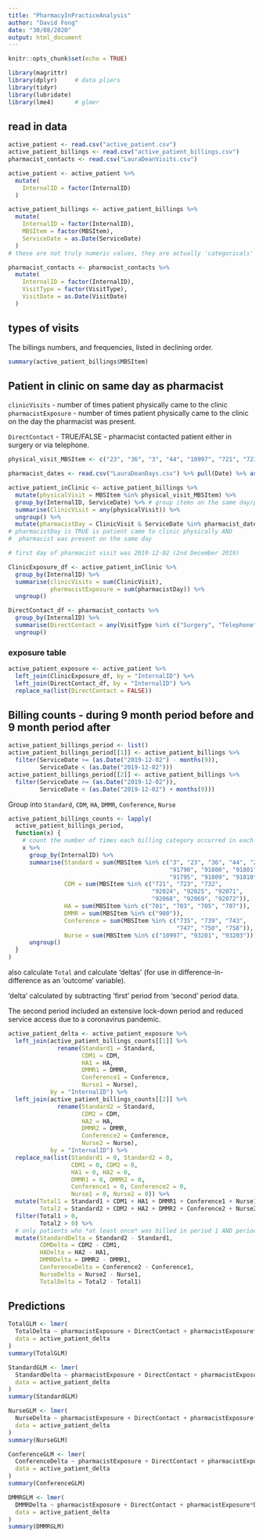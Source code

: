 ```yaml
---
title: "PharmacyInPracticeAnalysis"
author: "David Fong"
date: "30/08/2020"
output: html_document
---
```


```r
knitr::opts_chunk$set(echo = TRUE)
```

```r
library(magrittr)
library(dplyr)     # data pliers
library(tidyr)
library(lubridate)
library(lme4)      # glmer
```

## read in data


```r
active_patient <- read.csv("active_patient.csv")
active_patient_billings <- read.csv("active_patient_billings.csv")
pharmacist_contacts <- read.csv("LauraDeanVisits.csv")

active_patient <- active_patient %>%
  mutate(
    InternalID = factor(InternalID)
  )

active_patient_billings <- active_patient_billings %>%
  mutate(
    InternalID = factor(InternalID),
    MBSItem = factor(MBSItem),
    ServiceDate = as.Date(ServiceDate)
  )
# these are not truly numeric values, they are actually 'categoricals'

pharmacist_contacts <- pharmacist_contacts %>%
  mutate(
    InternalID = factor(InternalID),
    VisitType = factor(VisitType),
    VisitDate = as.Date(VisitDate)
  )

```

## types of visits

The billings numbers, and frequencies, listed in declining order.

```r
summary(active_patient_billings$MBSItem)
```

## Patient in clinic on same day as pharmacist

`clinicVisits` - number of times patient physically came to the clinic
`pharmacistExposure` - number of times patient physically came to the clinic on the day the pharmacist was present.

`DirectContact` - TRUE/FALSE - pharmacist contacted patient either in surgery or via telephone.

```r
physical_visit_MBSItem <- c("23", "36", "3", "44", "10997", "721", "723", "732", "2713", "2715", "73806", "16500", "707", "705", "2517", "2521", "2525", "703", "30071", "2501", "2504")

pharmacist_dates <- read.csv("LauraDeanDays.csv") %>% pull(Date) %>% as.Date()

active_patient_inClinic <- active_patient_billings %>%
  mutate(physicalVisit = MBSItem %in% physical_visit_MBSItem) %>%
  group_by(InternalID, ServiceDate) %>% # group items on the same day/patient together
  summarise(ClinicVisit = any(physicalVisit)) %>%
  ungroup() %>%
  mutate(pharmacistDay = ClinicVisit & ServiceDate %in% pharmacist_dates)
# pharmacistDay is TRUE is patient came to clinic physically AND
#  pharmacist was present on the same day

# first day of pharmacist visit was 2019-12-02 (2nd December 2019)

ClinicExposure_df <- active_patient_inClinic %>%
  group_by(InternalID) %>%
  summarise(clinicVisits = sum(ClinicVisit),
            pharmacistExposure = sum(pharmacistDay)) %>%
  ungroup()

DirectContact_df <- pharmacist_contacts %>%
  group_by(InternalID) %>%
  summarise(DirectContact = any(VisitType %in% c("Surgery", "Telephone"))) %>%
  ungroup()

```

### exposure table

```r
active_patient_exposure <- active_patient %>%
  left_join(ClinicExposure_df, by = "InternalID") %>%
  left_join(DirectContact_df, by = "InternalID") %>%
  replace_na(list(DirectContact = FALSE))
```

## Billing counts - during 9 month period before and 9 month period after

```r
active_patient_billings_period <- list()
active_patient_billings_period[[1]] <- active_patient_billings %>% 
  filter(ServiceDate >= (as.Date("2019-12-02") - months(9)),
         ServiceDate < (as.Date("2019-12-02")))
active_patient_billings_period[[2]] <- active_patient_billings %>%
  filter(ServiceDate >= (as.Date("2019-12-02")),
         ServiceDate < (as.Date("2019-12-02") + months(9)))
```

Group into `Standard`, `CDM`, `HA`, `DMMR`, `Conference`, `Nurse`

```r
active_patient_billings_counts <- lapply(
  active_patient_billings_period,
  function(x) {
    # count the number of times each billing category occurred in each 9 month period
    x %>%
      group_by(InternalID) %>%
      summarise(Standard = sum(MBSItem %in% c("3", "23", "36", "44", "2713",
                                              "91790", "91800", "91801", "91802", "92115",
                                              "91795", "91809", "91810", "91811", "92127")),
                CDM = sum(MBSItem %in% c("721", "723", "732",
                                         "92024", "92025", "92071",
                                         "92068", "92069", "92072")),
                HA = sum(MBSItem %in% c("701", "703", "705", "707")),
                DMMR = sum(MBSItem %in% c("900")),
                Conference = sum(MBSItem %in% c("735", "739", "743",
                                                "747", "750", "758")),
                Nurse = sum(MBSItem %in% c("10997", "93201", "93203"))) %>%
      ungroup()
  }
)
```

also calculate `Total` and calculate 'deltas' (for use in difference-in-difference as an 'outcome' variable).

'delta' calculated by subtracting 'first' period from 'second' period data.

The second period included an extensive lock-down period and reduced service access due to a coronavirus pandemic.

```r
active_patient_delta <- active_patient_exposure %>%
  left_join(active_patient_billings_counts[[1]] %>%
              rename(Standard1 = Standard,
                     CDM1 = CDM,
                     HA1 = HA,
                     DMMR1 = DMMR,
                     Conference1 = Conference,
                     Nurse1 = Nurse),
            by = "InternalID") %>%
  left_join(active_patient_billings_counts[[2]] %>%
              rename(Standard2 = Standard,
                     CDM2 = CDM,
                     HA2 = HA,
                     DMMR2 = DMMR,
                     Conference2 = Conference,
                     Nurse2 = Nurse),
            by = "InternalID") %>%
  replace_na(list(Standard1 = 0, Standard2 = 0,
                  CDM1 = 0, CDM2 = 0,
                  HA1 = 0, HA2 = 0,
                  DMMR1 = 0, DMMR2 = 0,
                  Conference1 = 0, Conference2 = 0,
                  Nurse1 = 0, Nurse2 = 0)) %>%
  mutate(Total1 = Standard1 + CDM1 + HA1 + DMMR1 + Conference1 + Nurse1,
         Total2 = Standard2 + CDM2 + HA2 + DMMR2 + Conference2 + Nurse2) %>%
  filter(Total1 > 0,
         Total2 > 0) %>%
  # only patients who *at least once* was billed in period 1 AND period 2
  mutate(StandardDelta = Standard2 - Standard1,
         CDMDelta = CDM2 - CDM1,
         HADelta = HA2 - HA1,
         DMMRDelta = DMMR2 - DMMR1,
         ConferenceDelta = Conference2 - Conference1,
         NurseDelta = Nurse2 - Nurse1,
         TotalDelta = Total2 - Total1)
```

## Predictions

```r
TotalGLM <- lmer(
  TotalDelta ~ pharmacistExposure + DirectContact + pharmacistExposure*DirectContact + (1 | clinicVisits),
  data = active_patient_delta
)
summary(TotalGLM)
```

```r
StandardGLM <- lmer(
  StandardDelta ~ pharmacistExposure + DirectContact + pharmacistExposure*DirectContact + (1 | clinicVisits),
  data = active_patient_delta
)
summary(StandardGLM)
```


```r
NurseGLM <- lmer(
  NurseDelta ~ pharmacistExposure + DirectContact + pharmacistExposure*DirectContact + (1 | clinicVisits),
  data = active_patient_delta
)
summary(NurseGLM)
```
```r
ConferenceGLM <- lmer(
  ConferenceDelta ~ pharmacistExposure + DirectContact + pharmacistExposure*DirectContact + (1 | clinicVisits),
  data = active_patient_delta
)
summary(ConferenceGLM)
```

```r
DMMRGLM <- lmer(
  DMMRDelta ~ pharmacistExposure + DirectContact + pharmacistExposure*DirectContact + (1 | clinicVisits),
  data = active_patient_delta
)
summary(DMMRGLM)
```